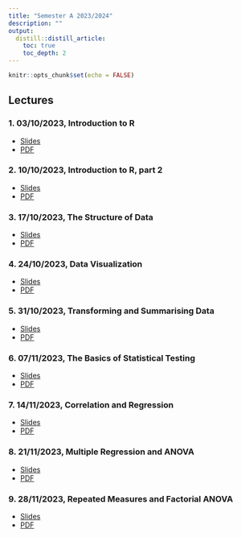 ```yaml
---
title: "Semester A 2023/2024"
description: ""
output: 
  distill::distill_article:
    toc: true
    toc_depth: 2
---
```


```r
knitr::opts_chunk$set(echo = FALSE)
```

## Lectures

### 1. 03/10/2023, Introduction to R

- [Slides](slides/Week-1-intro-to-R.html)
- [PDF](slides/Week-1-intro-to-R.pdf)

### 2. 10/10/2023, Introduction to R, part 2

- [Slides](slides/Week-2-Basic_R.html)
- [PDF](slides/Week-2-Basic_R.pdf)

### 3. 17/10/2023, The Structure of Data
- [Slides](slides/Week-4-More-on-Data.html)
- [PDF](slides/Week-4-More-on-Data.pdf)

### 4. 24/10/2023, Data Visualization
- [Slides](slides/Week-5-Exploring-data-Graphically.html)
- [PDF](slides/Week-5-Exploring-data-Graphically.pdf)

### 5. 31/10/2023, Transforming and Summarising Data
- [Slides](slides/Week-6-data-wrangling.html)
- [PDF](slides/Week-6-data-wrangling.pdf)

### 6. 07/11/2023, The Basics of Statistical Testing
- [Slides](slides/Week-7-NHST-two-means.html)
- [PDF](slides/Week-7-NHST-two-means.pdf)

### 7. 14/11/2023, Correlation and Regression
- [Slides](slides/Week-8-Correlation-Regression.html)
- [PDF](slides/Week-8-Correlation-Regression.pdf)

### 8. 21/11/2023, Multiple Regression and ANOVA
- [Slides](slides/Week-9-Multi-Regression-ANOVA.html)
- [PDF](slides/Week-9-Multi-Regression-ANOVA.pdf)

### 9. 28/11/2023, Repeated Measures and Factorial ANOVA
- [Slides](slides/Week-10-Repeated-and-Factorial-ANOVA.html)
- [PDF](slides/Week-10-Repeated-and-Factorial-ANOVA.pdf)
